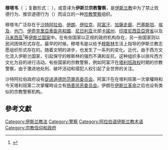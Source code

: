 '''穆塔韦'''（{{lang-ar|مطوع}} ''{{transl|ar|muṭawwiʿ}}''；复数形式：{{rtl-lang|ar|مطوعون}} ''{{transl|ar|muṭawwiʿūn}}''），或意译为'''伊斯兰宗教警察'''，是[[伊斯兰教|伊斯兰教]]中为了禁止败德行为、推崇道德行为（{{link-en|扬善惩恶 (伊斯兰教)|Enjoining good and forbidding wrong|扬善惩恶}}）而设立的一种[[宗教警察|宗教警察]]组织。

穆塔韦广泛存在于[[沙特阿拉伯|沙特阿拉伯]]、[[伊朗|伊朗]]、[[伊拉克|伊拉克]]、[[阿富汗|阿富汗]]、[[加薩走廊|加薩走廊]]、[[巴基斯坦|巴基斯坦]]、[[埃及|埃及]]、[[也门|也门]]、[[伊奇克里亞車臣共和國|伊奇克里亞車臣共和國]]、[[尼日利亚|尼日利亚]]北部[[卡諾州|卡諾州]]、[[印度尼西亚|印度尼西亚]][[亞齊省|亞齊省]]以及[[马来西亚|马来西亚]]<ref>{{Cite web |url=https://anntw.com/articles/20140325-XJrJ |title=推政教合一 9%國家採宗教警察制 |accessdate=2018-04-06 |archive-date=2018-04-06 |archive-url=https://web.archive.org/web/20180406101923/https://anntw.com/articles/20140325-XJrJ |dead-url=no }}</ref>等[[伊斯兰国家|伊斯兰国家]]中。在有些国家以正规的政府机构存在，另一些国家则以民间团体形式存在。最早的时候，穆塔韦是以给予[[穆斯林|穆斯林]]生活上指导的伊斯兰教志愿组织形式存在的。随着文明的进步，也发生了一系列的变化。近代，由于西方文化流入伊斯兰国家，引起保守的穆斯林的强烈不满和反抗，这种组织多以排斥西方文化为目的进行活动。有些国家的宗教警察，例如阿富汗在[[塔利班政权|塔利班政权]]时期的宗教警察，由于激进地处刑、破坏活动和侵犯人权引起了全世界的关注。

沙特阿拉伯政府设有[[促进道德防范罪恶委员会|促进道德防范罪恶委员会]]。阿富汗在在塔利班第一次掌權時和今天塔利班第二次掌權時设立有[[扬善惩恶委员会_(阿富汗)|扬善惩恶委员会]]。伊朗在[[伊斯兰革命|伊斯兰革命]]之后也设有类似的宗教警察机构。

==參考文獻==

[[Category:伊斯兰教法|Category:伊斯兰教法]]
[[Category:警察|Category:警察]]
[[Category:阿拉伯语伊斯兰教术语|Category:阿拉伯语伊斯兰教术语]]
[[Category:宗教信仰和政府|Category:宗教信仰和政府]]
